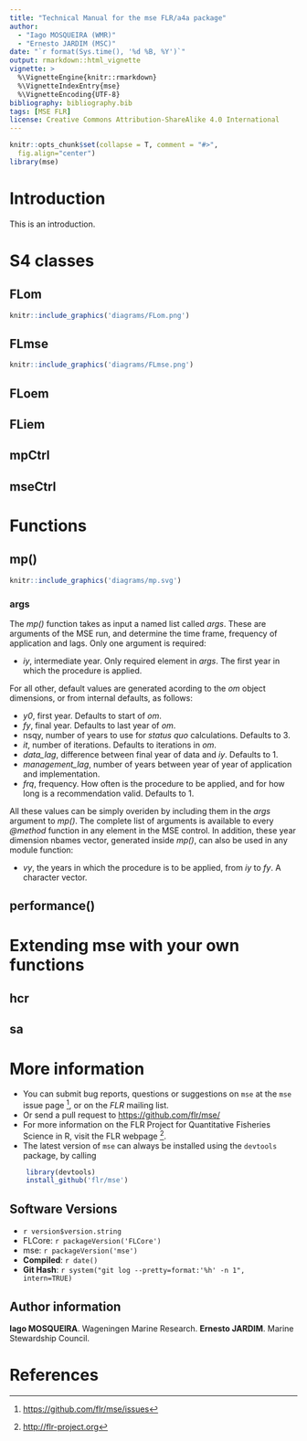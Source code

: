 ```yaml
---
title: "Technical Manual for the mse FLR/a4a package"
author:
  - "Iago MOSQUEIRA (WMR)"
  - "Ernesto JARDIM (MSC)"
date: "`r format(Sys.time(), '%d %B, %Y')`"
output: rmarkdown::html_vignette
vignette: >
  %\VignetteEngine{knitr::rmarkdown}
  %\VignetteIndexEntry{mse}
  %\VignetteEncoding{UTF-8}
bibliography: bibliography.bib
tags: [MSE FLR]
license: Creative Commons Attribution-ShareAlike 4.0 International
---
```


```r
knitr::opts_chunk$set(collapse = T, comment = "#>",
  fig.align="center")
library(mse)
```

# Introduction

This is an introduction.

# S4 classes

## FLom

```r
knitr::include_graphics('diagrams/FLom.png')
```

## FLmse

```r
knitr::include_graphics('diagrams/FLmse.png')
```

## FLoem

## FLiem

## mpCtrl

## mseCtrl

# Functions

## mp()

```r
knitr::include_graphics('diagrams/mp.svg')
```

### args

The *mp()* function takes as input a named list called *args*. These are arguments of the MSE run, and determine the time frame, frequency of application and lags. Only one argument is required:

- *iy*, intermediate year. Only required element in *args*. The first year in which the procedure is applied.

For all other, default values are generated acording to the *om* object dimensions, or from internal defaults, as follows:

- *y0*, first year. Defaults to start of *om*.
- *fy*, final year. Defaults to last year of *om*.
- nsqy, number of years to use for *status quo* calculations. Defaults to 3.
- *it*, number of iterations. Defaults to iterations in *om*.
- *data_lag*, difference between final year of data and *iy*. Defaults to 1.
- *management_lag*, number of years between year of year of application and implementation.
- *frq*, frequency. How often is the procedure to be applied, and for how long is a recommendation valid. Defaults to 1.

All these values can be simply overiden by including them in the *args* argument to *mp()*. The complete list of arguments is available to every *@method* function in any element in the MSE control. In addition, these year dimension nbames vector, generated inside *mp()*, can also be used in any module function:

- *vy*, the years in which the procedure is to be applied, from *iy* to *fy*. A character vector.


## performance()

# Extending mse with your own functions

## hcr

## sa

# More information

* You can submit bug reports, questions or suggestions on `mse` at the `mse` issue page ^[<https://github.com/flr/mse/issues>], or on the *FLR* mailing list.
* Or send a pull request to <https://github.com/flr/mse/>
* For more information on the FLR Project for Quantitative Fisheries Science in R, visit the FLR webpage ^[<http://flr-project.org>].
* The latest version of `mse` can always be installed using the `devtools` package, by calling
```r
	library(devtools)
	install_github('flr/mse')
```

## Software Versions

* `r version$version.string`
* FLCore: `r packageVersion('FLCore')`
* mse: `r packageVersion('mse')`
* **Compiled**: `r date()`
* **Git Hash**: `r system("git log --pretty=format:'%h' -n 1", intern=TRUE)`

## Author information

**Iago MOSQUEIRA**. Wageningen Marine Research.
**Ernesto JARDIM**. Marine Stewardship Council.

# References

